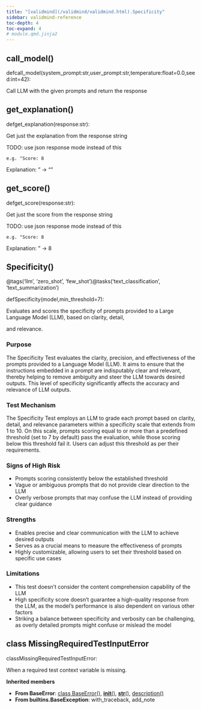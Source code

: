 ```yaml
---
title: "[validmind](/validmind/validmind.html).Specificity"
sidebar: validmind-reference
toc-depth: 4
toc-expand: 4
# module.qmd.jinja2
---
```


## call_model<span class='muted'>()</span>

<!-- signatures.jinja2 -->

::: {.signature}

<span class="kw">def</span><span class="name">call_model</span>(<span class="params"><span class="n">system_prompt</span><span class="p">:</span><span class="nb">str</span><span class="muted">,</span></span><span class="params"><span class="n">user_prompt</span><span class="p">:</span><span class="nb">str</span><span class="muted">,</span></span><span class="params"><span class="n">temperature</span><span class="p">:</span><span class="nb">float</span><span class="o">=</span><span class="kc">0.0</span><span class="muted">,</span></span><span class="params"><span class="n">seed</span><span class="p">:</span><span class="nb">int</span><span class="o">=</span><span class="kc">42</span></span>):

:::

<!-- docstring.jinja2 -->

Call LLM with the given prompts and return the response

## get_explanation<span class='muted'>()</span>

<!-- signatures.jinja2 -->

::: {.signature}

<span class="kw">def</span><span class="name">get_explanation</span>(<span class="param"><span class="n">response</span><span class="p">:</span><span class="nb">str</span></span>):

:::

<!-- docstring.jinja2 -->

Get just the explanation from the response string

TODO: use json response mode instead of this

```
e.g. "Score: 8
```

Explanation: <some-explanation>" -> "<some-explanation>"

## get_score<span class='muted'>()</span>

<!-- signatures.jinja2 -->

::: {.signature}

<span class="kw">def</span><span class="name">get_score</span>(<span class="param"><span class="n">response</span><span class="p">:</span><span class="nb">str</span></span>):

:::

<!-- docstring.jinja2 -->

Get just the score from the response string

TODO: use json response mode instead of this

```
e.g. "Score: 8
```

Explanation: <some-explanation>" -> 8

<!-- function.qmd.jinja2 -->

## Specificity[()]{.muted}

<!-- signatures.jinja2 -->

::: {.signature}

<span class="decorators"><span class="decorator">@<span class="n">tags(<span class="s">'llm'</span>, <span class="s">'zero_shot'</span>, <span class="s">'few_shot'</span>)</span></span><span class="decorator">@<span class="n">tasks(<span class="s">'text_classification'</span>, <span class="s">'text_summarization'</span>)</span></span></span>

<span class="kw">def</span><span class="name">Specificity</span>(<span class="params"><span class="n">model</span><span class="muted">,</span></span><span class="params"><span class="n">min_threshold</span><span class="o">=</span><span class="kc">7</span></span>):

:::

<!-- docstring.jinja2 -->

Evaluates and scores the specificity of prompts provided to a Large Language Model (LLM), based on clarity, detail,

and relevance.

### Purpose

The Specificity Test evaluates the clarity, precision, and effectiveness of the prompts provided to a Language Model (LLM). It aims to ensure that the instructions embedded in a prompt are indisputably clear and relevant, thereby helping to remove ambiguity and steer the LLM towards desired outputs. This level of specificity significantly affects the accuracy and relevance of LLM outputs.

### Test Mechanism

The Specificity Test employs an LLM to grade each prompt based on clarity, detail, and relevance parameters within a specificity scale that extends from 1 to 10. On this scale, prompts scoring equal to or more than a predefined threshold (set to 7 by default) pass the evaluation, while those scoring below this threshold fail it. Users can adjust this threshold as per their requirements.

### Signs of High Risk

- Prompts scoring consistently below the established threshold
- Vague or ambiguous prompts that do not provide clear direction to the LLM
- Overly verbose prompts that may confuse the LLM instead of providing clear guidance

### Strengths

- Enables precise and clear communication with the LLM to achieve desired outputs
- Serves as a crucial means to measure the effectiveness of prompts
- Highly customizable, allowing users to set their threshold based on specific use cases

### Limitations

- This test doesn't consider the content comprehension capability of the LLM
- High specificity score doesn't guarantee a high-quality response from the LLM, as the model's performance is also dependent on various other factors
- Striking a balance between specificity and verbosity can be challenging, as overly detailed prompts might confuse or mislead the model

<!-- class.qmd.jinja2 -->

## [class]{.muted} MissingRequiredTestInputError

<!-- signatures.jinja2 -->

::: {.signature}

<span class="kw">class</span><span class="name">MissingRequiredTestInputError</span>:

:::

<!-- docstring.jinja2 -->

When a required test context variable is missing.

**Inherited members**

- **From BaseError**: [class BaseError[()]{.muted}](#class-baseerror), [__init__[()]{.muted}](#__init__), [__str__[()]{.muted}](#__str__), [description[()]{.muted}](#description)
- **From builtins.BaseException**: with_traceback, add_note
